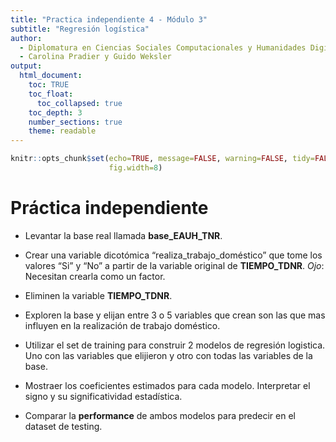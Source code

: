 ```yaml
---
title: "Practica independiente 4 - Módulo 3"
subtitle: "Regresión logística"
author: 
  - Diplomatura en Ciencias Sociales Computacionales y Humanidades Digitales (IDAES-UNSAM). 2024
  - Carolina Pradier y Guido Weksler
output: 
  html_document:
    toc: TRUE
    toc_float:
      toc_collapsed: true
    toc_depth: 3
    number_sections: true
    theme: readable
---
```


```r
knitr::opts_chunk$set(echo=TRUE, message=FALSE, warning=FALSE, tidy=FALSE,
                      fig.width=8)
```

# Práctica independiente   

- Levantar la base real llamada **base_EAUH_TNR**. 

- Crear una variable dicotómica "realiza_trabajo_doméstico" que tome los valores "Si" y "No" a partir de la variable original de **TIEMPO_TDNR**. *Ojo*: Necesitan crearla como un factor.

- Eliminen la variable **TIEMPO_TDNR**. 

- Exploren la base y elijan entre 3 o 5 variables que crean son las que mas influyen en la realización de trabajo doméstico.   

- Utilizar el set de training para construir 2 modelos de regresión logistica. Uno con las variables que elijieron y otro con todas las variables de la base. 

- Mostraer los coeficientes estimados para cada modelo. Interpretar el signo y su significatividad estadística. 

- Comparar la **performance** de ambos modelos para predecir en el dataset de testing.  

```r

```

